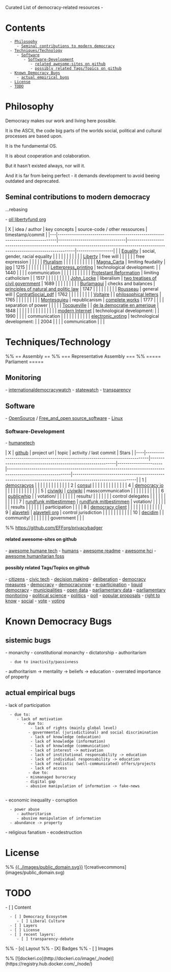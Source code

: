 Curated List of democracy-related resources - 

= Contents =
   - [[#Philosophy|Philosophy]]
      - [[#Philosophy#Seminal contributions to modern democracy|Seminal contributions to modern democracy]]
   - [[#Techniques/Technology|Techniques/Technology]]
      - [[#Techniques/Technology#Software|Software]]
         - [[#Techniques/Technology#Software#Software-Development|Software-Development]]
            - [[#Techniques/Technology#Software#Software-Development#related awesome-sites on github|related awesome-sites on github]]
            - [[#Techniques/Technology#Software#Software-Development#possibly related Tags/Topics on github|possibly related Tags/Topics on github]]
   - [[#Known Democracy Bugs|Known Democracy Bugs]]
      - [[#Known Democracy Bugs#actual empirical bugs|actual empirical bugs]]
   - [[#License|License]]
   - [[#TODO|TODO]]


= Philosophy =

Democracy makes our work and living here possible.

It is the ASCII, the code big parts of the worlds social, political and cultural processes are based upon.

It is the fundamental OS.

It is about cooperation and colaboration.

But it hasn't existed always, nor will it.

And it is far from being perfect - it demands development to avoid beeing outdated and deprecated.


== Seminal contributions to modern democracy ==
...rebasing

- [[http://oll.libertyfund.org|oll libertyfund org]]

| X | idea / author                                                               | key concepts                    | source-code  / other ressources                                                                                                  | timestamp/commit |
|---|-----------------------------------------------------------------------------|---------------------------------|----------------------------------------------------------------------------------------------------------------------------------|------------------|
|   | [[https://en.wikipedia.org/wiki/Equality|Equality]]                         | social, gender, racial equality |                                                                                                                                  |                  |
|   |                                                                             |                                 |                                                                                                                                  |                  |
|   | [[https://en.wikipedia.org/wiki/Liberty|Liberty]]                           | free will                       |                                                                                                                                  |                  |
|   |                                                                             | free expression                 |                                                                                                                                  |                  |
|   | [[https://en.wikipedia.org/wiki/Pluralism_(political_theory)|Pluralism]]    |                                 |                                                                                                                                  |                  |
|   |                                                                             |                                 |                                                                                                                                  |                  |
|   | [[https://en.wikipedia.org/wiki/Magna_Carta|Magna_Carta]]                   | limiting feudality              | [[https://en.wikipedia.org/wiki/File:Magna_Carta_(British_Library_Cotton_MS_Augustus_II.106).jpg|jpg]]                           | 1215             |
|   |                                                                             |                                 |                                                                                                                                  |                  |
|   | [[https://en.wikipedia.org/wiki/Letterpress_printing|Letterpress_printing]] | technological development:      |                                                                                                                                  | 1440             |
|   |                                                                             | communication                   |                                                                                                                                  |                  |
|   |                                                                             |                                 |                                                                                                                                  |                  |
|   | [[https://en.wikipedia.org/wiki/Reformation|Protestant Reformation]]        | limiting catholicism            |                                                                                                                                  | 1517             |
|   |                                                                             |                                 |                                                                                                                                  |                  |
|   | [[https://en.wikipedia.org/wiki/John_Locke|John_Locke]]                     | liberalism                      | [[http://oll.libertyfund.org/titles/locke-the-two-treatises-of-civil-government-hollis-ed|two treatises of civil government]]    | 1689             |
|   |                                                                             |                                 |                                                                                                                                  |                  |
|   | [[https://en.wikipedia.org/wiki/Jean-Jacques_Burlamaqui|Burlamaqui]]        | checks and balances             | [[http://oll.libertyfund.org/titles/burlamaqui-the-principles-of-natural-and-politic-law|principles of natural and politic law]] | 1747             |
|   |                                                                             |                                 |                                                                                                                                  |                  |
|   | [[https://en.wikipedia.org/wiki/Jean-Jacques_Rousseaui|Rousseau]]           | general will                    | [[http://www.ibiblio.org/ml/libri/r/RousseauJJ_ContratSocial_p.pdf|ContratSocial_pdf]]                                           | 1762             |
|   |                                                                             |                                 |                                                                                                                                  |                  |
|   | [[https://en.wikipedia.org/wiki/Voltaire|Voltaire]]                         |                                 | [[http://oll.libertyfund.org/titles/voltaire-the-works-of-voltaire-vol-xix-philosophical-letters|philosophical letters]]         | 1765             |
|   |                                                                             |                                 |                                                                                                                                  |                  |
|   | [[https://en.wikipedia.org/wiki/Montesquieu|Montesquieu]]                   | republicanism                   | [[http://oll.libertyfund.org/titles/montesquieu-complete-works-4-vols-1777|complete works]]                                      | 1777             |
|   |                                                                             | separation of power             |                                                                                                                                  |                  |
|   | [[https://en.wikipedia.org/wiki/Alexis_de_Tocqueville|Tocqueville]]         |                                 | [[http://oll.libertyfund.org/titles/tocqueville-de-la-democratie-en-amerique-4-vols-12th-ed-1848|de la democratie en amerique]]  | 1848             |
|   |                                                                             |                                 |                                                                                                                                  |                  |
|   |                                                                             |                                 |                                                                                                                                  |                  |
|   | [[https://en.wikipedia.org/wiki/Internet|modern Internet]]                  | technological development:      |                                                                                                                                  | 1990             |
|   |                                                                             | communication                   |                                                                                                                                  |                  |
|   |                                                                             |                                 |                                                                                                                                  |                  |
|   | [[https://en.wikipedia.org/wiki/Electronic_voting|electronic_voting]]       | technological development:      |                                                                                                                                  | 2004             |
|   |                                                                             | communication                   |                                                                                                                                  |                  |
                                                                                                 
= Techniques/Technology =
%% == Assembly ==
%% === Representative Assembly ===
%% ===== Parliament =====
== Monitoring ==
- [[http://www.internationaldemocracywatch.org|internationaldemocracywatch]]
- [[http://www.statewatch.org/|statewatch]]
- [[https://www.transparency.org/|transparency]]

== Software ==
- [[https://en.wikipedia.org/wiki/Open-source_software|OpenSource]] / [[https://en.wikipedia.org/wiki/Free_and_open-source_software|Free_and_open source_software]]
- [[https://en.wikipedia.org/wiki/Linux|Linux]]

=== Software-Development ===
- [[https://humanetech.com/|humanetech]]

| X  | [[https://github.com|github]]                                                 | project url                                                 | topic                | activity / last commit                                                                                      | Stars                                                                                                       |
|----|-------------------------------------------------------------------------------|-------------------------------------------------------------|----------------------|-------------------------------------------------------------------------------------------------------------|-------------------------------------------------------------------------------------------------------------|
| 1  | [[https://github.com/DemocracyOS/democracyos|democracyos]]                    |                                                             |                      | {{https://img.shields.io/github/last-commit/democracyos/democracyos.svg?style=social|last commit}}          | {{https://img.shields.io/github/stars/democracyos/democracyos.svg?style=social&label=Stars|stars}}          |
|    |                                                                               |                                                             |                      |                                                                                                             |                                                                                                             |
| 2  | [[https://github.com/consul/consul|consul]]                                   |                                                             |                      | {{https://img.shields.io/github/last-commit/consul/consul.svg?style=social|last commit}}                    | {{https://img.shields.io/github/stars/consul/consul.svg?style=social&label=Stars|stars}}                    |
|    |                                                                               |                                                             |                      |                                                                                                             |                                                                                                             |
| 4  | [[https://github.com/sinak/democracy.io|democracy io]]                        |                                                             |                      | {{https://img.shields.io/github/last-commit/sinak/democracy.io.svg?style=social|last commit}}               | {{https://img.shields.io/github/stars/sinak/democracy.io.svg?style=social&label=Stars|stars}}               |
|    |                                                                               |                                                             |                      |                                                                                                             |                                                                                                             |
| 5  | [[https://github.com/civiwiki|civiwiki]]                                      | [[https://www.civiwiki.org/|civiwiki]]                      | masscommunication    | {{https://img.shields.io/github/last-commit/civiwiki/civiwiki.svg?style=social|last commit}}                | {{https://img.shields.io/github/stars/civiwiki/civiwiki.svg?style=social&label=Stars|stars}}                |
|    |                                                                               |                                                             |                      |                                                                                                             |                                                                                                             |
| 6  | [[https://github.com/openaustralia/publicwhip|publicwhip]]                    |                                                             | votation/            | {{https://img.shields.io/github/last-commit/openaustralia/publicwhip.svg?style=social|last commit}}         | {{https://img.shields.io/github/stars/openaustralia/publicwhip.svg?style=social&label=Stars|stars}}         |
|    |                                                                               |                                                             | results/             |                                                                                                             |                                                                                                             |
|    |                                                                               |                                                             | control delegates    |                                                                                                             |                                                                                                             |
|    |                                                                               |                                                             |                      |                                                                                                             |                                                                                                             |
| 7  | [[https://github.com/roschaefer/rundfunk-mitbestimmen|rundfunk mitbestimmen]] | [[https://rundfunk-mitbestimmen.de/|rundfunk mitbestimmen]] | votation/            | {{https://img.shields.io/github/last-commit/roschaefer/rundfunk-mitbestimmen.svg?style=social|last commit}} | {{https://img.shields.io/github/stars/roschaefer/rundfunk-mitbestimmen.svg?style=social&label=Stars|stars}} |
|    |                                                                               |                                                             | results              |                                                                                                             |                                                                                                             |
|    |                                                                               |                                                             | participation        |                                                                                                             |                                                                                                             |
| 8  | [[https://github.com/demokratie-live/democracy-client|democracy client]]      |                                                             |                      | {{https://img.shields.io/github/last-commit/demokratie-live/democracy-client.svg?style=social|last commit}} | {{https://img.shields.io/github/stars/demokratie-live/democracy-client.svg?style=social&label=Stars|stars}} |
|    |                                                                               |                                                             |                      |                                                                                                             |                                                                                                             |
| 9  | [[https://github.com/mysociety/alaveteli|alaveteli]]                          | [[http://alaveteli.org|alaveteli org]]                      | control jurisdiction | {{https://img.shields.io/github/last-commit/mysociety/alaveteli.svg?style=social|last commit}}              | {{https://img.shields.io/github/stars/mysociety/alaveteli.svg?style=social&label=Stars|stars}}              |
|    |                                                                               |                                                             |                      |                                                                                                             |                                                                                                             |
| 10 | [[https://github.com/decidim/decidim|decidim]]                                |                                                             | community/           | {{https://img.shields.io/github/last-commit/decidim/decidim.svg?style=social|last commit}}                  | {{https://img.shields.io/github/stars/decidim/decidim.svg?style=social&label=Stars|stars}}                  |
|    |                                                                               |                                                             | government           |                                                                                                             |                                                                                                             |


%% https://github.com/EFForg/privacybadger

==== related awesome-sites on github ====

- [[https://github.com/engagingspaces/awesome-humane-tech|awesome humane tech]]
- [[https://github.com/learn-anything/humans|humans]]
- [[https://github.com/matiassingers/awesome-readme|awesome readme]]
- [[https://github.com/tanyuan/awesome-hci|awesome hci]]
- [[https://github.com/EticaAI/awesome-humanitarian-foss|awesome humanitarian foss]]

==== possibly related Tags/Topics on github ====

- [[https://github.com/topics/citizens|citizens]]
- [[https://github.com/topics/civic-tech|civic tech]]
- [[https://github.com/topics/decision-making|decision making]]
- [[https://github.com/topics/deliberation|deliberation]]
- [[https://github.com/topics/democracy-measures|democracy measures]]
- [[https://github.com/topics/democracy|democracy]]
- [[https://github.com/topics/democracynow|democracynow]]
- [[https://github.com/topics/e-participation|e-participation]]
- [[https://github.com/topics/liquid-democracy|liquid democracy]]
- [[https://github.com/topics/municipalities|municipalities]]
- [[https://github.com/topics/open-data|open data]]
- [[https://github.com/topics/parliamentary-data|parliamentary data]]
- [[https://github.com/topics/parliamentary-monitoring|parliamentary monitoring]]
- [[https://github.com/topics/political-science|political science]]
- [[https://github.com/topics/politics|politics]]
- [[https://github.com/topics/poll|poll]]
- [[https://github.com/topics/popular-proposals|popular proposals]]
- [[https://github.com/topics/right-to-know|right to know]]
- [[https://github.com/topics/social|social]]
- [[https://github.com/topics/vote|vote]]
- [[https://github.com/topics/voting|voting]]


= Known Democracy Bugs =

== sistemic bugs ==
- monarchy
- constitutional monarchy
- dictatorship
- authoritarism 
   - due to inactivity/passivness
- authoritarism -> mentality -> beliefs -> education
- overrated importance of property
 
== actual empirical bugs ==
- lack of participation
   - due to:
      - lack of motivation
         - due to:
            - lack of rights (mainly global level)
	       - governmental (jurisdictional) and social discrimination
            - lack of knowledge (education)
            - lack of knowledge (information)
            - lack of knowledge (communication)
            - lack of interest -> motivation
            - lack of institutional responsability -> education
            - lack of individual responsability -> education
            - lack of realistic (well-communicated) offers/projects
            - lack of access
	       - due to:
		  - mismanaged burocracy
		  - digital gap
		  - abusive manipulation of information -> fake-news
		  
- economic inequality
- corruption
   - power abuse
      - authoritarism
      - abusive manipulation of information
   - abundance -> property
- religious fanatism
- ecodestruction

= License =
%% [[https://creativecommons.org/publicdomain/zero/1.0/|{{../images/public_domain.svg}}]]
![creativecommons](images/public_domain.svg)


= TODO =
- [ ] Content
   - [ ] Democracy Ecosystem
      - [ ] Liberal Culture 
   - [ ] Layers
   - [ ] License
   - [ ] recent layers:
      - [ ] transparency-debate


%% - [o] Layout
%%    - [X] Badges
%%    - [ ] Images

%% [![dockeri.co](http://dockeri.co/image/_/node)](https://registry.hub.docker.com/_/node/)
